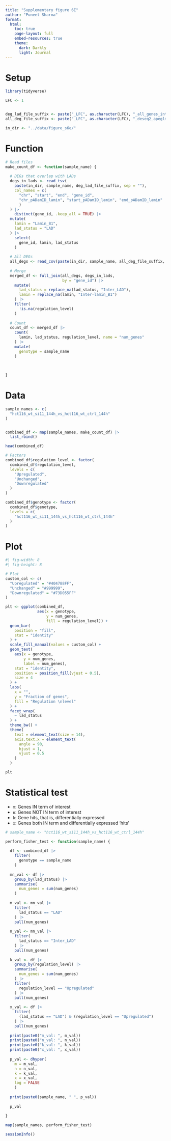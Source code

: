 ```yaml
---
title: "Supplementary figure 6E"
author: "Puneet Sharma"
format:
  html:
    toc: true
    page-layout: full
    embed-resources: true
    theme: 
      dark: Darkly
      light: Journal
---
```


# Setup

```r

library(tidyverse)

```

```r

LFC <- 1


deg_lad_file_suffix <- paste("_LFC", as.character(LFC), "_all_genes_intersect_consensus_laminB1.bed", sep = "")
all_deg_file_suffix <- paste("_LFC", as.character(LFC), "_deseq2_apeglm_res.csv", sep = "")

in_dir <- "../data/figure_s6e/"


```

# Function


```r

# Read files
make_count_df <- function(sample_name) {
  
  # DEGs that overlap with LADs
  degs_in_lads <- read_tsv(
    paste(in_dir, sample_name, deg_lad_file_suffix, sep = ""),
    col_names = c(
      "chr", "start", "end", "gene_id",
      "chr_pADamID_lamin", "start_pADamID_lamin", "end_pADamID_lamin"
      )
  ) |> 
    distinct(gene_id, .keep_all = TRUE) |> 
  mutate(
    lamin = "Lamin_B1",
    lad_status = "LAD"
  ) |> 
    select(
      gene_id, lamin, lad_status
    )
  
  # All DEGs
  all_degs <- read_csv(paste(in_dir, sample_name, all_deg_file_suffix, sep = ""))
  
  # Merge
  merged_df <- full_join(all_degs, degs_in_lads,
                         by = "gene_id") |> 
    mutate(
      lad_status = replace_na(lad_status, "Inter_LAD"),
      lamin = replace_na(lamin, "Inter-lamin_B1")
    ) |> 
    filter(
      !is.na(regulation_level)
    )
  
  # Count
  count_df <- merged_df |> 
    count(
      lamin, lad_status, regulation_level, name = "num_genes"
    ) |> 
    mutate(
      genotype = sample_name
    )
  
  
  
}

```

# Data

```r

sample_names <- c(
  "hct116_wt_si11_144h_vs_hct116_wt_ctrl_144h"
)


combined_df <- map(sample_names, make_count_df) |> 
  list_rbind()

```

```r

head(combined_df)

```

```r

# Factors
combined_df$regulation_level <- factor(
  combined_df$regulation_level,
  levels = c(
    "Upregulated",
    "Unchanged",
    "Downregulated"
  )
)

combined_df$genotype <- factor(
  combined_df$genotype,
  levels = c(
    "hct116_wt_si11_144h_vs_hct116_wt_ctrl_144h"
  )
)


```

# Plot

```r
#| fig-width: 8
#| fig-height: 8

# Plot
custom_col <- c(
  "Upregulated" = "#404788FF",
  "Unchanged" = "#999999",
  "Downregulated" = "#73D055FF"
)

plt <- ggplot(combined_df,
              aes(x = genotype,
                  y = num_genes,
                  fill = regulation_level)) +
  geom_bar(
    position = "fill",
    stat = "identity"
  ) +
  scale_fill_manual(values = custom_col) +
  geom_text(
    aes(x = genotype,
        y = num_genes,
        label = num_genes),
    stat = "identity",
    position = position_fill(vjust = 0.5),
    size = 4
  ) +
  labs(
    x = "",
    y = "Fraction of genes",
    fill = "Regulation \nlevel"
  ) +
  facet_wrap(
    ~ lad_status
  ) +
  theme_bw() +
  theme(
    text = element_text(size = 14),
    axis.text.x = element_text(
      angle = 90,
      hjust = 1,
      vjust = 0.5
    )
  )

plt

```

# Statistical test

- `m`: Genes IN term of interest
- `n`: Genes NOT IN term of interest
- `k`: Gene hits, that is, differentially expressed
- `x`: Genes both IN term and differentially expressed 'hits'

```r

# sample_name <- "hct116_wt_si11_144h_vs_hct116_wt_ctrl_144h"

perform_fisher_test <- function(sample_name) {
  
  df <- combined_df |> 
    filter(
      genotype == sample_name
    )
  
  mn_val <- df |> 
    group_by(lad_status) |> 
    summarise(
      num_genes = sum(num_genes)
    )
  
  m_val <- mn_val |> 
    filter(
      lad_status == "LAD"
    ) |> 
    pull(num_genes)
  
  n_val <- mn_val |> 
    filter(
      lad_status == "Inter_LAD"
    ) |> 
    pull(num_genes)
  
  k_val <- df |> 
    group_by(regulation_level) |> 
    summarise(
      num_genes = sum(num_genes)
    ) |> 
    filter(
      regulation_level == "Upregulated"
    ) |> 
    pull(num_genes)
  
  x_val <- df |> 
    filter(
      (lad_status == "LAD") & (regulation_level == "Upregulated")
    ) |> 
    pull(num_genes)
  
  print(paste0("m_val: ", m_val))
  print(paste0("n_val: ", n_val))
  print(paste0("k_val: ", k_val))
  print(paste0("x_val: ", x_val))
  
  p_val <- dhyper(
    m = m_val,
    n = n_val,
    k = k_val,
    x = x_val,
    log = FALSE
    )
  
  print(paste0(sample_name, " ", p_val))
  
  p_val
  
}

map(sample_names, perform_fisher_test)

```



```r

sessionInfo()
```

